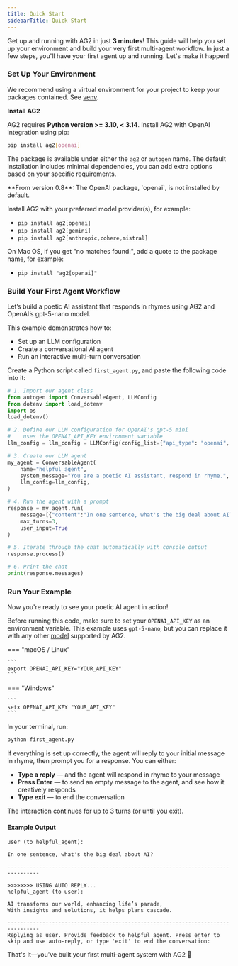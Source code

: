 ```yaml
---
title: Quick Start
sidebarTitle: Quick Start
---
```


Get up and running with AG2 in just **3 minutes**! This guide will help you set up your environment and build your very first multi-agent workflow. In just a few steps, you'll have your first agent up and running. Let's make it happen!

### Set Up Your Environment

<Tip>
We recommend using a virtual environment for your project to keep your packages contained. See <a href="https://docs.python.org/3/library/venv.html" target="_blank">venv</a>.
</Tip>

**Install AG2**

AG2 requires **Python version >= 3.10, < 3.14**. Install AG2 with OpenAI integration using pip:

```bash
pip install ag2[openai]
```

The package is available under either the `ag2` or `autogen` name. The default installation includes minimal dependencies, you can add extra options based on your specific requirements.

<Warning>
**From version 0.8**: The OpenAI package, `openai`, is not installed by default.

Install AG2 with your preferred model provider(s), for example:

- `pip install ag2[openai]`
- `pip install ag2[gemini]`
- `pip install ag2[anthropic,cohere,mistral]`

On Mac OS, if you get "no matches found:", add a quote to the package name, for example:
- `pip install "ag2[openai]"`
</Warning>

### Build Your First Agent Workflow

Let’s build a poetic AI assistant that responds in rhymes using AG2 and OpenAI’s gpt-5-nano model.

This example demonstrates how to:

- Set up an LLM configuration
- Create a conversational AI agent
- Run an interactive multi-turn conversation

Create a Python script called `first_agent.py`, and paste the following code into it:

```python
# 1. Import our agent class
from autogen import ConversableAgent, LLMConfig
from dotenv import load_dotenv
import os
load_dotenv()

# 2. Define our LLM configuration for OpenAI's gpt-5 mini
#    uses the OPENAI_API_KEY environment variable
llm_config = llm_config = LLMConfig(config_list={"api_type": "openai", "model": "gpt-5-nano","api_key":os.getenv("OPENAI_API_KEY")})

# 3. Create our LLM agent
my_agent = ConversableAgent(
    name="helpful_agent",
    system_message="You are a poetic AI assistant, respond in rhyme.",
    llm_config=llm_config,
)

# 4. Run the agent with a prompt
response = my_agent.run(
    message=[{"content":"In one sentence, what's the big deal about AI?","role":"user"}],
    max_turns=3,
    user_input=True
)

# 5. Iterate through the chat automatically with console output
response.process()

# 6. Print the chat
print(response.messages)
```


<RunMethodHelpMsg/>


### Run Your Example

Now you're ready to see your poetic AI agent in action!

<Note>

Before running this code, make sure to set your `OPENAI_API_KEY` as an environment variable. This example uses `gpt-5-nano`, but you can replace it with any other [model](../user-guide/models/amazon-bedrock) supported by AG2.

=== "macOS / Linux"

    ```
    export OPENAI_API_KEY="YOUR_API_KEY"
    ```

=== "Windows"

    ```
    setx OPENAI_API_KEY "YOUR_API_KEY"
    ```

</Note>

In your terminal, run:


```bash
python first_agent.py
```

If everything is set up correctly, the agent will reply to your initial message in rhyme, then prompt you for a response.
You can either:

- **Type a reply** — and the agent will respond in rhyme to your message
- **Press Enter** — to send an empty message to the agent, and see how it creatively responds
- **Type exit** — to end the conversation

The interaction continues for up to 3 turns (or until you exit).

#### Example Output

```console
user (to helpful_agent):

In one sentence, what's the big deal about AI?

--------------------------------------------------------------------------------

>>>>>>>> USING AUTO REPLY...
helpful_agent (to user):

AI transforms our world, enhancing life’s parade,
With insights and solutions, it helps plans cascade.

--------------------------------------------------------------------------------
Replying as user. Provide feedback to helpful_agent. Press enter to skip and use auto-reply, or type 'exit' to end the conversation:
```

That's it—you've built your first multi-agent system with AG2 🎉
